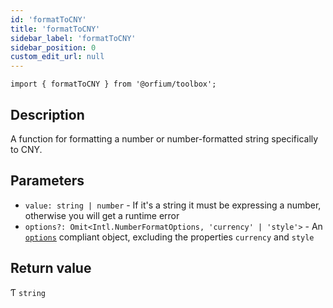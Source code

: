 ```yaml
---
id: 'formatToCNY'
title: 'formatToCNY'
sidebar_label: 'formatToCNY'
sidebar_position: 0
custom_edit_url: null
---
```


`import { formatToCNY } from '@orfium/toolbox';`

## Description

A function for formatting a number or number-formatted string specifically to CNY.

## Parameters

- `value: string | number` - If it's a string it must be expressing a number, otherwise you will get a runtime error
- `options?: Omit<Intl.NumberFormatOptions, 'currency' | 'style'>` - An [`options`](https://developer.mozilla.org/en-US/docs/Web/JavaScript/Reference/Global_Objects/Intl/NumberFormat/NumberFormat#options) compliant object, excluding the properties `currency` and `style`

## Return value

Ƭ `string`
